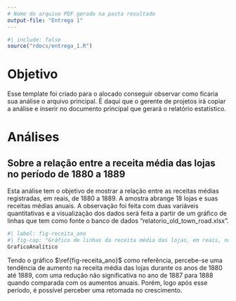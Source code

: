 ```yaml
---
# Nome do arquivo PDF gerado na pasta resultado
output-file: "Entrega 1"
---
```


```r
#| include: false
source("rdocs/entrega_1.R")
```

# Objetivo

Esse template foi criado para o alocado conseguir observar como ficaria sua análise o arquivo principal. É daqui que o gerente de projetos irá copiar a análise e inserir no documento principal que gerará o relatório estatístico.

# Análises

## Sobre a relação entre a receita média das lojas no período de 1880 a 1889

 Esta análise tem o objetivo de mostrar a relação entre as receitas médias registradas, em reais, de 1880 a 1889. A amostra abrange 18 lojas e suas receitas médias anuais. A observação foi feita com duas variáveis quantitativas e a visualização dos dados será feita a partir de um gráfico de linhas que tem como fonte o banco de dados "relatorio_old_town_road.xlsx".

```r
#| label: fig-receita_ano
#| fig-cap: "Gráfico de linhas da receita média das lojas, em reais, no decorrer dos anos de 1880 a 1889"
GraficoAnalítico
```

 Tendo o gráfico $\ref{fig-receita_ano}$ como referência, percebe-se uma tendência de aumento na receita média das lojas durante os anos de 1880 até 1889, com uma redução não significativa no ano de 1887 para 1888 quando comparada com os aumentos anuais. Porém, logo após esse período, é possível perceber uma retomada no crescimento.